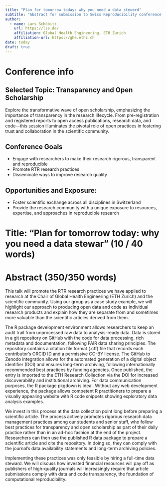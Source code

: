 ```yaml
---
title: "Plan for tomorrow today: why you need a data steward"
subtitle: "Abstract for submission to Swiss Reproducibility conference 2024"
author:
  - name: Lars Schöbitz
    url: https://lse.de/
    affiliation: Global Health Engineering, ETH Zurich
    affiliation-url: https://ghe.ethz.ch
date: today
draft: true
---
```


# Conference info

## Selected Topic: Transparency and Open Scholarship

Explore the transformative wave of open scholarship, emphasizing the importance of transparency in the research lifecycle. From pre-registration and registered reports to open access publications, research data, and code—this session illuminates the pivotal role of open practices in fostering trust and collaboration in the scientific community.

## Conference Goals

-   Engage with researchers to make their research rigorous, transparent and reproducible
-   Promote RTR research practices
-   Disseminate ways to improve research quality

## Opportunities and Exposure:

-   Foster scientific exchange across all disciplines in Switzerland
-   Provide the research community with a unique exposure to resources, expertise, and approaches in reproducible research

# Title: "Plan for tomorrow today: why you need a data stewar" (10 / 40 words)

# Abstract (350/350 words)

This talk will promote the RTR research practices we have applied to research at the Chair of Global Health Engineering (ETH Zurich) and the scientific community. Using our group as a case study example, we will highlight our approach to producing open data and code as individual research products and explain how they are separate from and sometimes more valuable than the scientific articles derived from them.

The R package development environment allows researchers to keep an audit trail from unprocessed raw data to analysis-ready data. Data is stored in a git repository on GitHub with the code for data processing, rich metadata and documentation, following FAIR data sharing principles. The repository contains a citation file format (.cff) file that records each contributor’s ORCID ID and a permissive CC-BY license. The GitHub to Zenodo integration allows for the automated generation of a digital object identifier (DOI) and ensures long-term archiving, following internationally recommended best practices by funding agencies. Once published, the entry is imported to the ETH Research Collection via the DOI for increased discoverability and institutional archiving. For data communication purposes, the R package pkgdown is ideal. Without any web development experience, the package allows competent R practitioners to prepare a visually appealing website with R code snippets showing exploratory data analysis examples.

We invest in this process at the data collection point long before preparing a scientific article. The process actively promotes rigorous research data management practices among our students and senior staff, who follow best practices for transparency and open scholarship as part of their daily practice rather than in an ad-hoc fashion at the end of the project. Researchers can then use the published R data package to prepare a scientific article and cite the repository. In doing so, they can comply with the journal’s data availability statements and long-term archiving policies.

Implementing these practices was only feasible by hiring a full-time data steward. We will discuss how invested financial resources will pay off as publishers of high-quality journals will increasingly require that article submissions comply with data and code transparency, the foundation of computational reproducibility.

